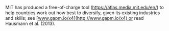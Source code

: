 
MIT has produced a free-of-charge tool (<https://atlas.media.mit.edu/en/>) to help countries work out how best to diversify, given its existing industries and skills; see [www.gapm.io/x4](http://www.gapm.io/x4) or read Hausmann et al. (2013).